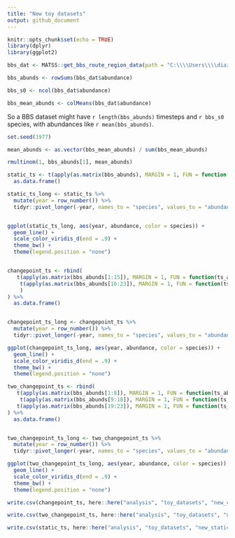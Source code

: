 ```yaml
---
title: "New toy datasets"
output: github_document
---
```


```r
knitr::opts_chunk$set(echo = TRUE)
library(dplyr)
library(ggplot2)
```

```r
bbs_dat <- MATSS::get_bbs_route_region_data(path = "C:\\\\Users\\\\diaz.renata\\\\Documents\\\\Datasets/breed-bird-survey-prepped/route1region11.RDS")

bbs_abunds <- rowSums(bbs_dat$abundance)

bbs_s0 <- ncol(bbs_dat$abundance)

bbs_mean_abunds <- colMeans(bbs_dat$abundance)

```

So a BBS dataset might have `r length(bbs_abunds)` timesteps and `r bbs_s0` species, with abundances like `r mean(bbs_abunds)`. 


```r

set.seed(1977)

mean_abunds <- as.vector(bbs_mean_abunds) / sum(bbs_mean_abunds)

rmultinom(1, bbs_abunds[1], mean_abunds)

static_ts <- t(apply(as.matrix(bbs_abunds), MARGIN = 1, FUN = function(ts_abund, mean_abunds) return(rmultinom(1, ts_abund, mean_abunds)), mean_abunds = mean_abunds)) %>%
  as.data.frame() 

static_ts_long <- static_ts %>%
  mutate(year = row_number()) %>%
  tidyr::pivot_longer(-year, names_to = "species", values_to = "abundance")


ggplot(static_ts_long, aes(year, abundance, color = species)) +
  geom_line() +
  scale_color_viridis_d(end = .9) +
  theme_bw() +
  theme(legend.position = "none") 


changepoint_ts <- rbind(
   t(apply(as.matrix(bbs_abunds[1:15]), MARGIN = 1, FUN = function(ts_abund, mean_abunds) return(rmultinom(1, ts_abund, mean_abunds)), mean_abunds = mean_abunds)),
    t(apply(as.matrix(bbs_abunds[16:23]), MARGIN = 1, FUN = function(ts_abund, mean_abunds) return(rmultinom(1, ts_abund, mean_abunds)), mean_abunds = sample(mean_abunds, size = 82, replace = F))
    )
) %>%
  as.data.frame()


changepoint_ts_long <- changepoint_ts %>%
  mutate(year = row_number()) %>%
  tidyr::pivot_longer(-year, names_to = "species", values_to = "abundance")

ggplot(changepoint_ts_long, aes(year, abundance, color = species)) +
  geom_line() +
  scale_color_viridis_d(end = .9) +
  theme_bw() +
  theme(legend.position = "none") 

two_changepoint_ts <- rbind(
   t(apply(as.matrix(bbs_abunds[1:8]), MARGIN = 1, FUN = function(ts_abund, mean_abunds) return(rmultinom(1, ts_abund, mean_abunds)), mean_abunds = mean_abunds)),
    t(apply(as.matrix(bbs_abunds[9:18]), MARGIN = 1, FUN = function(ts_abund, mean_abunds) return(rmultinom(1, ts_abund, mean_abunds)), mean_abunds = sample(mean_abunds, size = 82, replace = F))),
   t(apply(as.matrix(bbs_abunds[19:23]), MARGIN = 1, FUN = function(ts_abund, mean_abunds) return(rmultinom(1, ts_abund, mean_abunds)), mean_abunds = sample(mean_abunds, size = 82, replace = F)))
) %>%
  as.data.frame()


two_changepoint_ts_long <- two_changepoint_ts %>%
  mutate(year = row_number()) %>%
  tidyr::pivot_longer(-year, names_to = "species", values_to = "abundance")

ggplot(two_changepoint_ts_long, aes(year, abundance, color = species)) +
  geom_line() +
  scale_color_viridis_d(end = .9) +
  theme_bw() +
  theme(legend.position = "none") 
```

```r
write.csv(changepoint_ts, here::here("analysis", "toy_datasets", "new_changepoint.csv"), row.names = F)

write.csv(two_changepoint_ts, here::here("analysis", "toy_datasets", "new_two_changepoint.csv"), row.names = F)

write.csv(static_ts, here::here("analysis", "toy_datasets", "new_static.csv"), row.names = F)




```